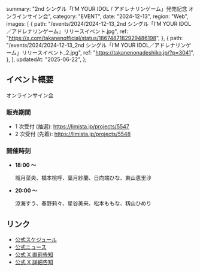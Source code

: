   summary: "2nd シングル「I’M YOUR IDOL / アドレナリンゲーム」発売記念 オンラインサイン会",
  category: "EVENT",
  date: "2024-12-13",
  region: "Web",
  images: [
    {
      path: "/events/2024/2024-12-13_2nd シングル「I’M YOUR IDOL／アドレナリンゲーム」リリースイベント.jpg",
      ref: "https://x.com/takanenofficial/status/1867487182929486198",
    },
    {
      path: "/events/2024/2024-12-13_2nd シングル「I’M YOUR IDOL／アドレナリンゲーム」リリースイベント_2.jpg",
      ref: "https://takanenonadeshiko.jp/?p=3041",
    },
  ],
  updatedAt: "2025-06-22",
};

## イベント概要

オンラインサイン会

### 販売期間

- 1 次受付 (抽選): https://limista.jp/projects/5547
- 2 次受付 (先着): https://limista.jp/projects/5548

### 開催時刻

- **18:00 〜**

  城月菜央、橋本桃呼、葉月紗蘭、日向端ひな、東山恵里沙

- **20:00 〜**

  涼海すう、春野莉々、星谷美来、松本ももな、籾山ひめり

## リンク

- [公式スケジュール](https://takanenonadeshiko.jp/?p=2891)
- [公式ニュース](https://takanenonadeshiko.jp/?p=3041)
- [公式 X 直前告知](https://x.com/takanenofficial/status/1867487182929486198)
- [公式 X 詳細告知](https://x.com/takanenofficial/status/1864642165261127840)
